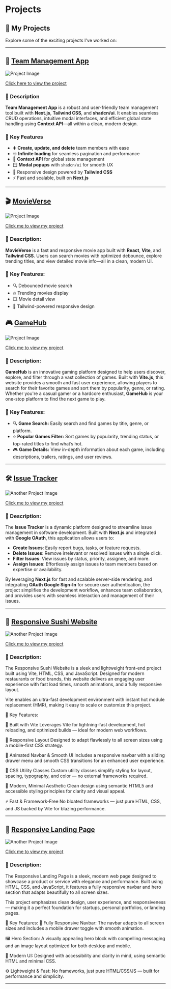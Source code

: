 # Projects

## 🚀 My Projects

Explore some of the exciting projects I've worked on:

---

## 👥 [Team Management App](https://team-management-app-beta.vercel.app/)

![Project Image](../../static/img/team-management.png)

[Click here to view the project](https://team-management-app-beta.vercel.app/)

### 📝 Description

**Team Management App** is a robust and user-friendly team management tool built with **Next.js**, **Tailwind CSS**, and **shadcn/ui**. It enables seamless CRUD operations, intuitive modal interfaces, and efficient global state handling using **Context API**—all within a clean, modern design.

### 🌟 Key Features

- ➕ **Create, update, and delete** team members with ease
- ♾️ **Infinite loading** for seamless pagination and performance
- 🧠 **Context API** for global state management
- 🪟 **Modal popups** with `shadcn/ui` for smooth UX
- 🎨 Responsive design powered by **Tailwind CSS**
- ⚡ Fast and scalable, built on **Next.js**

---

## 🎬 [MovieVerse](https://react-movies-iota-ruby.vercel.app/)

![Project Image](../../static/img/movie.png)

[Click me to view my project](https://react-movies-iota-ruby.vercel.app/)

### 📝 Description:

**MovieVerse** is a fast and responsive movie app built with **React**, **Vite**, and **Tailwind CSS**. Users can search movies with optimized debounce, explore trending titles, and view detailed movie info—all in a clean, modern UI.

### 🌟 Key Features:

- 🔍 Debounced movie search
- 🔥 Trending movies display
- 🎞️ Movie detail view
- 💅 Tailwind-powered responsive design

## 🎮 [GameHub](https://game-hub-peach-one.vercel.app/)

![Project Image](../../static/img/gamehub.png)

[Click me to view my project](https://game-hub-peach-one.vercel.app/)

### 📝 Description:

**GameHub** is an innovative gaming platform designed to help users discover, explore, and filter through a vast collection of games. Built with **Vite.js**, this website provides a smooth and fast user experience, allowing players to search for their favorite games and sort them by popularity, genre, or rating. Whether you're a casual gamer or a hardcore enthusiast, **GameHub** is your one-stop platform to find the next game to play.

### 🌟 Key Features:

- 🔍 **Game Search:** Easily search and find games by title, genre, or platform.
- ⭐ **Popular Games Filter:** Sort games by popularity, trending status, or top-rated titles to find what’s hot.
- 🎮 **Game Details:** View in-depth information about each game, including descriptions, trailers, ratings, and user reviews.

---

## 🛠️ [Issue Tracker](https://issue-tracker-qh2y.vercel.app/)

![Another Project Image](../../static/img/issuetracker.png)

[Click me to view my project](https://issue-tracker-qh2y.vercel.app/)

### 📝 Description:

The **Issue Tracker** is a dynamic platform designed to streamline issue management in software development. Built with **Next.js** and integrated with **Google OAuth**, this application allows users to:

- **Create Issues**: Easily report bugs, tasks, or feature requests.
- **Delete Issues**: Remove irrelevant or resolved issues with a single click.
- **Filter Issues**: View issues by status, priority, assignee, and more.
- **Assign Issues**: Effortlessly assign issues to team members based on expertise or availability.

By leveraging **Next.js** for fast and scalable server-side rendering, and integrating **OAuth Google Sign-In** for secure user authentication, the project simplifies the development workflow, enhances team collaboration, and provides users with seamless interaction and management of their issues.

---

## 🧭 [Responsive Sushi Website](https://sushi-web-pi.vercel.app/)

![Another Project Image](../../static/img/sushi.png)

[Click me to view my project](https://sushi-web-pi.vercel.app/)

### 📝 Description:

The Responsive Sushi Website is a sleek and lightweight front-end project built using Vite, HTML, CSS, and JavaScript. Designed for modern restaurants or food brands, this website delivers an engaging user experience with fast load times, smooth animations, and a fully responsive layout.

Vite enables an ultra-fast development environment with instant hot module replacement (HMR), making it easy to scale or customize this project.

🌟 Key Features:

🍱 Built with Vite
Leverages Vite for lightning-fast development, hot reloading, and optimized builds — ideal for modern web workflows.

📱 Responsive Layout
Designed to adapt flawlessly to all screen sizes using a mobile-first CSS strategy.

🍣 Animated Navbar & Smooth UI
Includes a responsive navbar with a sliding drawer menu and smooth CSS transitions for an enhanced user experience.

🧩 CSS Utility Classes
Custom utility classes simplify styling for layout, spacing, typography, and color — no external frameworks required.

🎨 Modern, Minimal Aesthetic
Clean design using semantic HTML5 and accessible styling principles for clarity and visual appeal.

⚡ Fast & Framework-Free
No bloated frameworks — just pure HTML, CSS, and JS backed by Vite for blazing performance.

---

## 🧭 [Responsive Landing Page](https://intro-section-drop-navbar.vercel.app/)

![Another Project Image](../../static/img/responsiveImage.png)

[Click me to view my project](https://intro-section-drop-navbar.vercel.app/)

### 📝 Description:

The Responsive Landing Page is a sleek, modern web page designed to showcase a product or service with elegance and performance. Built using HTML, CSS, and JavaScript, it features a fully responsive navbar and hero section that adapts beautifully to all screen sizes.

This project emphasizes clean design, user experience, and responsiveness — making it a perfect foundation for startups, personal portfolios, or landing pages.

🌟 Key Features:
📱 Fully Responsive Navbar: The navbar adapts to all screen sizes and includes a mobile drawer toggle with smooth animation.

🖼️ Hero Section: A visually appealing hero block with compelling messaging and an image layout optimized for both desktop and mobile.

🎨 Modern UI: Designed with accessibility and clarity in mind, using semantic HTML and minimal CSS.

⚙️ Lightweight & Fast: No frameworks, just pure HTML/CSS/JS — built for performance and simplicity.

---
